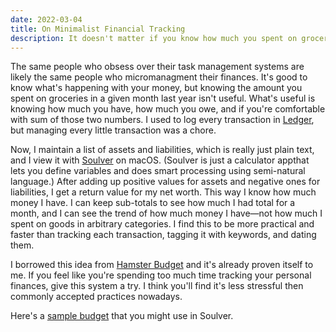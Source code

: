 ```yaml
---
date: 2022-03-04
title: On Minimalist Financial Tracking
description: It doesn't matter if you know how much you spent on groceries nine months ago.
---
```


The same people who obsess over their task management systems are likely the same people who micromanagment their finances.
It's good to know what's happening with your money, but knowing the amount you spent on groceries in a given month last year isn't useful.
What's useful is knowing how much you have, how much you owe, and if you're comfortable with sum of those two numbers.
I used to log every transaction in [Ledger][], but managing every little transaction was a chore.

Now, I maintain a list of assets and liabilities, which is really just plain text, and I view it with [Soulver][] on macOS. (Soulver is just a calculator appthat lets you define variables and does smart processing using semi-natural language.)
After adding up positive values for assets and negative ones for liabilities, I get a return value for my net worth.
This way I know how much money I have.
I can keep sub-totals to see how much I had total for a month, and I can see the trend of how much money I have—not how much I spent on goods in arbitrary categories.
I find this to be more practical and faster than tracking each transaction, tagging it with keywords, and dating them.

I borrowed this idea from [Hamster Budget][] and it's already proven itself to me.
If you feel like you're spending too much time tracking your personal finances, give this system a try.
I think you'll find it's less stressful then commonly accepted practices nowadays.

Here's a [sample budget][] that you might use in Soulver.

[ledger]: https://www.ledger-cli.org/
[soulver]: https://soulver.app/
[hamster budget]: https://github.com/slowernews/hamster-system#hamster-budget---organize-your-money
[sample budget]: https://soulver.link/27b91669
